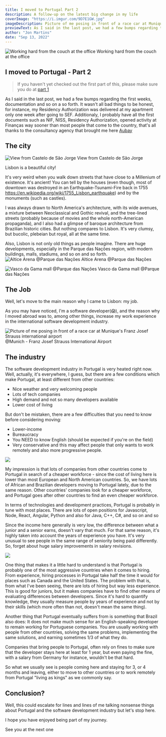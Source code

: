 ```yaml
---
title: I moved to Portugal Part 2
description: A follow-up on the latest big change in my life
coverImage: "https://i.imgur.com/9D7E1GW.jpg"
imageDescription: Picture of me posing in front of a race car at Munique's Franz Josef Strauss international airport
previewText: As I said in the last post, we had a few bumps regarding the first weeks, documentation and so on a so forth. It wasn't all bad things to be honest
author: "Jon Martins"
date: "Sep 13, 2022"
---
```


![Working hard from the couch at the office](https://i.imgur.com/H6j4bK7.png)
Working hard from the couch at the office

## I moved to Portugal - Part 2

> If you haven't yet checked out the first part of this, please make sure you do at [part 1](https://www.jonmartins.dev/blog/i-moved-to-portugal-pt1)

As I said in the last post, we had a few bumps regarding the first weeks, documentation and so on a so forth. It wasn't all bad things to be honest, for instance, my Residency Authorization was delivered at my apartment only one week after going to SEF. Additionaly, I probably have all the first documents such as NIF, NISS, Residency Authorization, opened activity at Finanças way sooner than most people that come to the country, that's all thanks to the consultancy agency that brought me here [Aubay](aubay.pt)

## The city

![View from Castelo de São Jorge](https://i.imgur.com/XF5ARE0.jpg)
View from Castelo de São Jorge

Lisbon is a beautiful city!

It's very weird when you walk down streets that have close to a Millenium of existence. It's ancient! You can tell by the houses (even though, most of downtown was destroyed in an Earthquake-Tsunami-Fire back in 1755 https://en.wikipedia.org/wiki/1755_Lisbon_earthquake) and by the monuments (such as castles).

I was always drawn to North America's architecture, with its wide avenues, a mixture between Neoclassical and Gothic revival, and the tree-lined streets (probably because of movies and the whole north-American propaganda), and I also had a glimpse of baroque architecture from Brazilian historic cities. But nothing compares to Lisbon. It's very clumsy, but bucolic, plebeian but royal, all at the same time.

Also, Lisbon is not only old things as people imagine. There are huge developments, especially in the Parque das Nações region, with modern buildings, malls, stadiums, and so on and so forth.
![Altice Arena @Parque das Nações](https://i.imgur.com/vTqF1N7.jpg)
Altice Arena @Parque das Nações

![Vasco da Gama mall @Parque das Nações](https://i.imgur.com/Zcaf8rH.jpg)
Vasco da Gama mall @Parque das Nações

## The Job

Well, let's move to the main reason why I came to Lisbon: my job.

As you may have noticed, I'm a software developer(😱), and the reason why I moved abroad was to, among other things, increase my work experience in the international software development industry.

![Picture of me posing in front of a race car at Munique's Franz Josef Strauss international airport](https://i.imgur.com/9D7E1GW.jpg)
@Munich - Franz Josef Strauss International Airport

## The industry

The software development industry in Portugal is very heated right now. Well, actually, it's everywhere, I guess, but there are a few conditions which make Portugal, at least different from other countries:

- Nice weather and very welcoming people
- Lots of tech companies
- High demand and not so many developers available
- Lower cost of living

But don't be mistaken, there are a few difficulties that you need to know before considering moving:

- Lower-income
- Bureaucracy
- You NEED to know English (should be expected if you're on the field)
- Very conservative and this may affect people that only wants to work remotely and also more progressive people.

![](https://i.imgur.com/REQ8FKa.png)

My impression is that lots of companies from other countries come to Portugal in search of a cheaper workforce - since the cost of living here is lower than most European and North American countries. So, we have lots of African and Brazilian developers moving to Portugal lately, due to the same reason. Other countries' companies look for a cheaper workforce, and Portugal goes after other countries to find an even cheaper workforce.

In terms of technologies and development practices, Portugal is probably in tune with most places. There are lots of open positions for Javascript, Node, React, Angular, Python and also for Java, C++, C#, and so on and so

Since the income here generally is very low, the difference between what a junior and a senior earns, doesn't vary that much. For that same reason, it's highly taken into account the years of experience you have. It's very unusual to see people in the same range of seniority being paid differently. So, forget about huge salary improvements in salary revisions.

![](https://i.imgur.com/O5NtMCS.png)

One thing that makes it a little hard to understand is that Portugal is probably one of the most aggressive countries when it comes to hiring.
From experience, hiring processes in Portugal take half the time it would for places such as Canada and the United States. The problem with that is, from what I've been seeing, there are lots of hiring but way less experience. This is good for juniors, but it makes companies have to find other means of evaluating differences between developers. Since it's hard to quantify knowledge, they usually measure people by years of experience and not by their skills (which more often than not, doesn't mean the same thing).

Another thing that Portugal eventually suffers from is something that Brazil also does:
It does not make much sense for an English-speaking developer to remain working for Portuguese companies.
You are usually working with people from other countries, solving the same problems, implementing the same solutions, and earning sometimes 1/3 of what they do.

Companies that bring people to Portugal, often rely on fines to make sure that the developer stays here at least for 1 year, but even paying the fine, with a salary from Germany for instance, wouldn't be that hard.

So what we usually see is people coming here and staying for 3, or 4 months and leaving, either to move to other countries or to work remotely from Portugal "living as kings" as we commonly say.

## Conclusion?

Well, this could escalate for lines and lines of me talking nonsense things about Portugal and the software development industry but let's stop here.

I hope you have enjoyed being part of my journey.

See you at the next one
